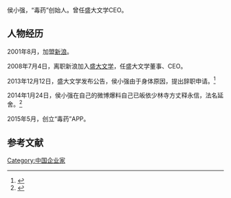 {{expand|time=2016-06-05T03:08:16+00:00}}
侯小强，“毒药”创始人。曾任盛大文学CEO。

== 人物经历 ==
2001年8月，加盟[[新浪|新浪]]。

2008年7月4日，离职新浪加入[[盛大文学|盛大文学]]，任盛大文学董事、CEO。

2013年12月12日，盛大文学发布公告，侯小强由于身体原因，提出辞职申请。<ref>{{Cite web |url=http://tech.sina.com.cn/z/featurehxq/ |title=人物：盛大文学CEO侯小强_科技时代_新浪网 |accessdate=2016-07-08 |archive-date=2020-05-14 |archive-url=https://web.archive.org/web/20200514064813/http://tech.sina.com.cn/z/featurehxq/ |dead-url=no }}</ref>

2014年1月24日，侯小强在自己的微博爆料自己已皈依少林寺方丈释永信，法名延舍。<ref>{{Cite web|title=前盛大文学CEO侯小强皈依佛门 师从释永信_科技_腾讯网|url=https://tech.qq.com/a/20140124/013659.htm|access-date=2022-02-13|work=tech.qq.com|archive-date=2022-02-13|archive-url=https://web.archive.org/web/20220213153201/https://tech.qq.com/a/20140124/013659.htm}}</ref>

2015年5月，创立“毒药”APP。

== 参考文献 ==
{{reflist}}

[[Category:中国企业家|Category:中国企业家]]